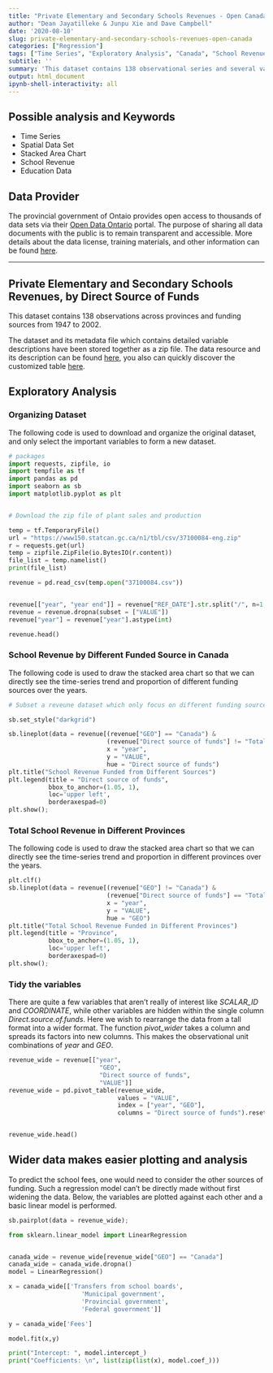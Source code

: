 ---
title: "Private Elementary and Secondary Schools Revenues - Open Canada"
author: "Dean Jayatilleke & Junpu Xie and Dave Campbell"
date: '2020-08-10'
slug: private-elementary-and-secondary-schools-revenues-open-canada
categories: ["Regression"]
tags: ["Time Series", "Exploratory Analysis", "Canada", "School Revenue", "Education", "Ontario"]
subtitle: ''
summary: 'This dataset contains 138 observational series and several variables, which include the geography of Canada and the other 13 provinces, 9 direct sources of funds and total funded revenue from 1947 to 2002.'
output: html_document
ipynb-shell-interactivity: all
---

## Possible analysis and Keywords

- Time Series
- Spatial Data Set
- Stacked Area Chart
- School Revenue
- Education Data

## Data Provider

The provincial government of Ontaio provides open access to thousands of data sets via their [Open Data Ontario](https://data.ontario.ca/en/) portal. The purpose of sharing all data documents with the public is to remain transparent and accessible.  More details about the data license, training materials, and other information can be found [here](https://data.ontario.ca/about).

***

## Private Elementary and Secondary Schools Revenues, by Direct Source of Funds

This dataset contains 138 observations across provinces and funding sources from 1947 to 2002.

The dataset and its metadata file which contains detailed variable descriptions have been stored together as a zip file. The data resource and its description can be found [here](https://open.canada.ca/data/en/dataset/5b7fd541-5ae6-4602-a895-29210f0abd78), you also can quickly discover the customized table [here](https://www150.statcan.gc.ca/t1/tbl1/en/tv.action?pid=3710008401).


## Exploratory Analysis

### Organizing Dataset

The following code is used to download and organize the original dataset, and only select the important variables to form a new dataset.

```{python dataset}

# packages
import requests, zipfile, io
import tempfile as tf
import pandas as pd
import seaborn as sb
import matplotlib.pyplot as plt


# Download the zip file of plant sales and production

temp = tf.TemporaryFile()
url = "https://www150.statcan.gc.ca/n1/tbl/csv/37100084-eng.zip"
r = requests.get(url)
temp = zipfile.ZipFile(io.BytesIO(r.content))
file_list = temp.namelist()
print(file_list)
```

```{python download dataset}
revenue = pd.read_csv(temp.open("37100084.csv"))


revenue[["year", "year end"]] = revenue["REF_DATE"].str.split("/", n=1, expand = True)
revenue = revenue.dropna(subset = ["VALUE"])
revenue["year"] = revenue["year"].astype(int)

revenue.head()

```

### School Revenue by Different Funded Source in Canada

The following code is used to draw the stacked area chart so that we can directly see the time-series trend and proportion of different funding sources over the years.

```{python funds from different revenue sources}

# Subset a reveune dataset which only focus on different funding source in Canada and plot the graph

sb.set_style("darkgrid")

sb.lineplot(data = revenue[(revenue["GEO"] == "Canada") &
                           (revenue["Direct source of funds"] != "Total revenues")],
                           x = "year",
                           y = "VALUE", 
                           hue = "Direct source of funds")
plt.title("School Revenue Funded from Different Sources")
plt.legend(title = "Direct source of funds",
           bbox_to_anchor=(1.05, 1),
           loc='upper left',
           borderaxespad=0)
plt.show();

```

### Total School Revenue in Different Provinces

The following code is used to draw the stacked area chart so that we can directly see the time-series trend and proportion in different provinces over the years.

```{python revenue in different provinces}

plt.clf()
sb.lineplot(data = revenue[(revenue["GEO"] != "Canada") &
                           (revenue["Direct source of funds"] == "Total revenues")],
                           x = "year",
                           y = "VALUE", 
                           hue = "GEO")
plt.title("Total School Revenue Funded in Different Provinces")
plt.legend(title = "Province",
           bbox_to_anchor=(1.05, 1),
           loc='upper left',
           borderaxespad=0)
plt.show();

```

### Tidy the variables

There are quite a few variables that aren't really of interest like *SCALAR_ID* and *COORDINATE*, while other variables are hidden within the single column *Direct.source.of.funds*.  Here we wish to rearrange the data from a tall format into a wider format.  The function *pivot_wider* takes a column and spreads its factors into new columns.  This makes the observational unit combinations of *year* and *GEO*.  

```{python pivotwider}

revenue_wide = revenue[["year",
                         "GEO",
                         "Direct source of funds",
                         "VALUE"]]
revenue_wide = pd.pivot_table(revenue_wide,
                              values = "VALUE",
                              index = ["year", "GEO"],
                              columns = "Direct source of funds").reset_index()


revenue_wide.head()
```

## Wider data makes easier plotting and analysis

To predict the school fees, one would need to consider the other sources of funding.  Such a regression model can't be directly made without first widening the data.  Below, the variables are plotted against each other and a basic linear model is performed.

```{python widerplots}

sb.pairplot(data = revenue_wide);

```

```{python linear modelling}

from sklearn.linear_model import LinearRegression


canada_wide = revenue_wide[revenue_wide["GEO"] == "Canada"]
canada_wide = canada_wide.dropna()
model = LinearRegression()

x = canada_wide[['Transfers from school boards',
                    'Municipal government',
                    'Provincial government',
                    'Federal government']]

y = canada_wide['Fees']

model.fit(x,y)

print("Intercept: ", model.intercept_)
print("Coefficients: \n", list(zip(list(x), model.coef_)))
```